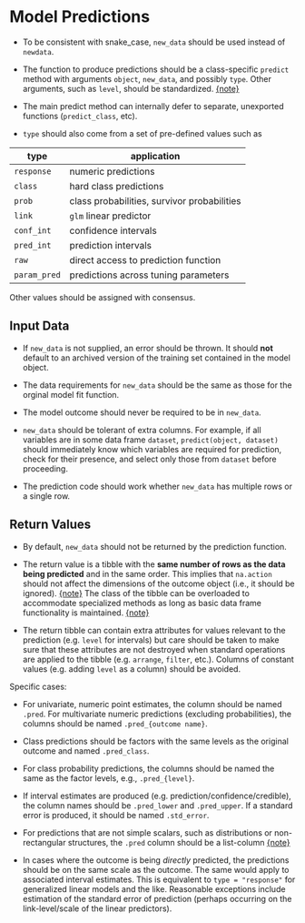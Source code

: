 # Model Predictions

 * To be consistent with snake_case, `new_data` should be used instead of `newdata`. 

<div id="discuss-back"></div> 

* The function to produce predictions should be a class-specific `predict` method with arguments `object`, `new_data`, and possibly `type`. Other arguments, such as `level`, should be standardized. [{note}](#discuss)

* The main predict method can internally defer to separate, unexported functions (`predict_class`, etc). 

* `type` should also come from a set of pre-defined values such as

| type         	| application                                 	|
|--------------	|---------------------------------------------	|
| `response`   	| numeric predictions                         	|
| `class`      	| hard class predictions                      	|
| `prob`       	| class probabilities, survivor probabilities 	|
| `link`       	| `glm` linear predictor                      	|
| `conf_int`   	| confidence intervals                        	|
| `pred_int`   	| prediction intervals                        	|
| `raw`        	| direct access to prediction function        	|
| `param_pred` 	| predictions across tuning parameters        	|


Other values should be assigned with consensus. 

## Input Data

* If `new_data` is not supplied, an error should be thrown. It should **not** default to an archived version of the training set contained in the model object. 

* The data requirements for `new_data` should be the same as those for the orginal model fit function. 

* The model outcome should never be required to be in `new_data`. 

* `new_data` should be tolerant of extra columns. For example, if all variables are in some data frame `dataset`, `predict(object, dataset)` should immediately know which variables are required for prediction, check for their presence, and select only those from `dataset` before proceeding. 

* The prediction code should work whether `new_data` has multiple rows or a single row. 


## Return Values

* By default, `new_data` should not be returned by the prediction function. 

 <div id="dplyr-like-back"></div>

 * The return value is a tibble with the **same number of rows as the data being predicted** and in the same order. This implies that `na.action` should not affect the dimensions of the outcome object (i.e., it should be ignored).  [{note}](#binding) The class of the tibble can be overloaded to accommodate specialized methods as long as basic data frame functionality is maintained.  [{note}](#dplyr-like)
 
 * The return tibble can contain extra attributes for values relevant to the prediction (e.g. `level` for intervals) but care should be taken to make sure that these attributes are not destroyed when standard operations are applied to the tibble (e.g. `arrange`, `filter`, etc.). Columns of constant values (e.g. adding `level` as a column) should be avoided. 
 
Specific cases:
 
   * For univariate, numeric point estimates, the column should be named `.pred`. For multivariate numeric predictions (excluding probabilities), the columns should be named `.pred_{outcome name}`.
      
   * Class predictions should be factors with the same levels as the original outcome and named `.pred_class`. 
   
   * For class probability predictions, the columns should be named the same as the factor levels, e.g., `.pred_{level}`. 
 
   * If interval estimates are produced (e.g. prediction/confidence/credible), the column names should be `.pred_lower` and `.pred_upper`. If a standard error is produced, it should be named `.std_error`. 
 
 <div id="list-cols-back"></div>
 
   * For predictions that are not simple scalars, such as distributions or non-rectangular structures, the `.pred` column should be a list-column [{note}](#list-cols) 
   
 * In cases where the outcome is being _directly_ predicted, the predictions should be on the same scale as the outcome. The same would apply to associated interval estimates. This is equivalent to `type = "response"` for generalized linear models and the like. Reasonable exceptions include estimation of the standard error of prediction (perhaps occurring on the link-level/scale of the linear predictors). 

